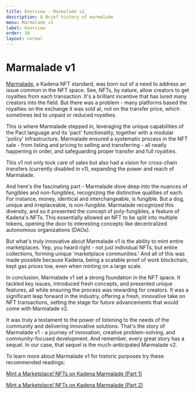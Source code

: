 ```yaml
---
title: Overview - Marmalade v1
description: A Brief history of marmalade
menu: Marmalade v1
label: Overview
order: 10
layout: normal
---
```


# Marmalade v1

[Marmalade](https://marmalade.art/), a Kadena NFT standard, was born out of a
need to address an issue common in the NFT space. See, NFTs, by nature, allow
creators to get royalties from each transaction. It's a brilliant incentive that
has lured many creators into the field. But there was a problem - many platforms
based the royalties on the exchange it was sold at, not on the transfer price,
which sometimes led to unpaid or reduced royalties.

This is where Marmalade stepped in, leveraging the unique capabilities of the
Pact language and its 'pact' functionality, together with a modular 'policy'
infrastructure. Marmalade ensured a systematic process in the NFT sale - from
listing and pricing to selling and transferring - all neatly happening in order,
and safeguarding proper transfer and full royalties.

This v1 not only took care of sales but also had a vision for cross-chain
transfers (currently disabled in v1), expanding the power and reach of
Marmalade.

And here's the fascinating part - Marmalade dove deep into the nuances of
fungibles and non-fungibles, recognizing the distinctive qualities of each. For
instance, money, identical and interchangeable, is fungible. But a dog, unique
and irreplaceable, is non-fungible. Marmalade recognized this diversity, and so
it presented the concept of poly-fungibles, a feature of Kadena's NFTs. This
essentially allowed an NFT to be split into multiple tokens, opening the door to
interesting concepts like decentralized autonomous organizations (DAOs).

But what's truly innovative about Marmalade v1 is the ability to mint entire
marketplaces. Yep, you heard right - not just individual NFTs, but entire
collections, forming unique 'marketplace communities.' And all of this was made
possible because Kadena, being a scalable proof of work blockchain, kept gas
prices low, even when minting on a large scale.

In conclusion, Marmalade v1 set a strong foundation in the NFT space. It tackled
key issues, introduced fresh concepts, and presented unique features, all while
ensuring the process was rewarding for creators. It was a significant leap
forward in the industry, offering a fresh, innovative take on NFT transactions,
setting the stage for future advancements that would come with Marmalade v2.

It was truly a testament to the power of listening to the needs of the community
and delivering innovative solutions. That's the story of Marmalade v1 - a
journey of innovation, creative problem-solving, and community-focused
development. And remember, every great story has a sequel. In our case, that
sequel is the much-anticipated Marmalade v2.

To learn more about Marmalade v1 for historic purposes try these recommended
readings:

[Mint a Marketplace! NFTs on Kadena Marmalade (Part 1)](https://medium.com/kadena-io/mint-a-marketplace-nfts-on-kadena-marmalade-part-1-2262cbfa5296)

[Mint a Marketplace! NFTs on Kadena Marmalade (Part 2)](https://medium.com/kadena-io/mint-a-marketplace-nfts-on-kadena-marmalade-part-2-f1477a4cf736)
